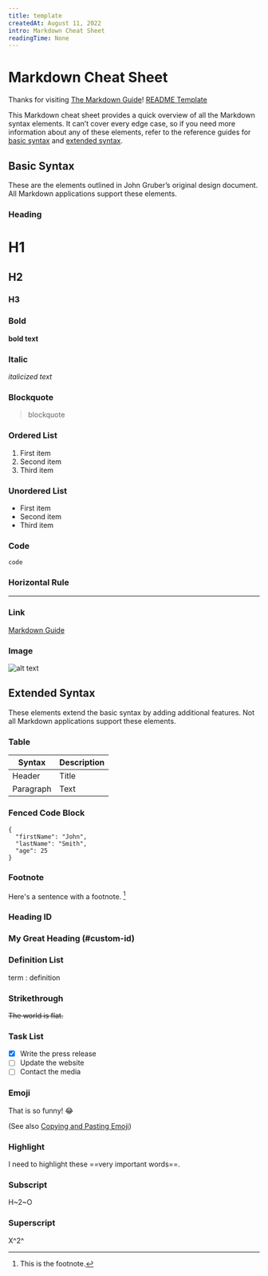 ```yaml
---
title: template
createdAt: August 11, 2022
intro: Markdown Cheat Sheet
readingTime: None
---
```


# Markdown Cheat Sheet

Thanks for visiting [The Markdown Guide](https://www.markdownguide.org)!
<a href="https://github.com/othneildrew/Best-README-Template">README Template</a>

This Markdown cheat sheet provides a quick overview of all the Markdown syntax elements. It can’t cover every edge case, so if you need more information about any of these elements, refer to the reference guides for [basic syntax](https://www.markdownguide.org/basic-syntax) and [extended syntax](https://www.markdownguide.org/extended-syntax).

## Basic Syntax

These are the elements outlined in John Gruber’s original design document. All Markdown applications support these elements.

### Heading

# H1
## H2
### H3

### Bold

**bold text**

### Italic

*italicized text*

### Blockquote

> blockquote

### Ordered List

1. First item
2. Second item
3. Third item

### Unordered List

- First item
- Second item
- Third item

### Code

`code`

### Horizontal Rule

---

### Link

[Markdown Guide](https://www.markdownguide.org)

### Image

![alt text](https://www.markdownguide.org/assets/images/tux.png)

## Extended Syntax

These elements extend the basic syntax by adding additional features. Not all Markdown applications support these elements.

### Table

| Syntax | Description |
| ----------- | ----------- |
| Header | Title |
| Paragraph | Text |

### Fenced Code Block

```
{
  "firstName": "John",
  "lastName": "Smith",
  "age": 25
}
```

### Footnote

Here's a sentence with a footnote. [^1]

[^1]: This is the footnote.

### Heading ID

### My Great Heading (#custom-id)

### Definition List

term
: definition

### Strikethrough

~~The world is flat.~~

### Task List

- [x] Write the press release
- [ ] Update the website
- [ ] Contact the media

### Emoji

That is so funny! :joy:

(See also [Copying and Pasting Emoji](https://www.markdownguide.org/extended-syntax/#copying-and-pasting-emoji))

### Highlight

I need to highlight these ==very important words==.

### Subscript

H~2~O

### Superscript

X^2^